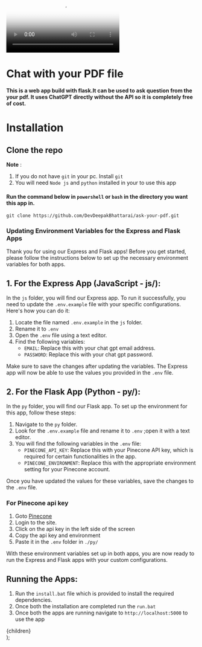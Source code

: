 
<video poster="pdf-reader.png" className="w-full" controls>
  <source src="/pdf-reader.mp4" type="video/mp4"></source>
</video>

<Navbar />

# Chat with your PDF file

**This is a web app build with flask.It can be used to ask question from the your pdf. It uses ChatGPT directly without the API so it is completely free of cost.**

# Installation

## Clone the repo

**Note** :

1. If you do not have `git` in your pc. Install `git`
1. You will need `Node js` and `python` installed in your to use this app

#### Run the command below in `powershell` or `bash` in the directory you want this app in.

```
git clone https://github.com/DevDeepakBhattarai/ask-your-pdf.git
```

### **Updating Environment Variables for the Express and Flask Apps**

Thank you for using our Express and Flask apps! Before you get started, please follow the instructions below to set up the necessary environment variables for both apps.

## **1. For the Express App (JavaScript - js/):**

In the `js` folder, you will find our Express app. To run it successfully, you need to update the `.env.example` file with your specific configurations. Here's how you can do it:

1. Locate the file named `.env.example` in the `js` folder.
1. Rename it to `.env`
1. Open the `.env` file using a text editor.
1. Find the following variables:
   - `EMAIL`: Replace this with your chat gpt email address.
   - `PASSWORD`: Replace this with your chat gpt password.

Make sure to save the changes after updating the variables. The Express app will now be able to use the values you provided in the `.env` file.

## **2. For the Flask App (Python - py/):**

In the `py` folder, you will find our Flask app. To set up the environment for this app, follow these steps:

1. Navigate to the `py` folder.
2. Look for the `.env.example` file and rename it to `.env` ;open it with a text editor.
3. You will find the following variables in the `.env` file:
   - `PINECONE_API_KEY`: Replace this with your Pinecone API key, which is required for certain functionalities in the app.
   - `PINECONE_ENVIRONMENT`: Replace this with the appropriate environment setting for your Pinecone account.

Once you have updated the values for these variables, save the changes to the `.env` file.

### **For Pinecone api key**

1. Goto [Pinecone](https://app.pinecone.io/)
1. Login to the site.
1. Click on the api key in the left side of the screen
1. Copy the api key and environment
1. Paste it in the `.env` folder in `./py/`

With these environment variables set up in both apps, you are now ready to run the Express and Flask apps with your custom configurations.

## Running the Apps:

1. Run the `install.bat` file which is provided to install the required dependencies.
2. Once both the installation are completed run the `run.bat`
3. Once both the apps are running navigate to `http://localhost:5000` to use the app


<div className="prose !max-w-screen-lg w-full [&>h1]:text-purple-700 p-4  bg-black text-white [&_:is(code,strong)]:text-white">
  {children}
</div>
);
